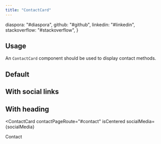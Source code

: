 ```yaml
---
title: "ContactCard"
---
```


  diaspora: "#diaspora",
  github: "#github",
  linkedin: "#linkedin",
  stackoverflow: "#stackoverflow",
}

## Usage

An <code>ContactCard</code> component should be used to display contact methods.

## Default

<ContactCard contactPageRoute="#contact" isCentered />

## With social links

<ContactCard
  contactPageRoute="#contact"
  isCentered
  socialMedia={socialMedia}
/>

## With heading

<ContactCard
  contactPageRoute="#contact"
  isCentered
  socialMedia={socialMedia}
>
  <Heading as="h3" slot="heading">Contact</Heading>
</ContactCard>
